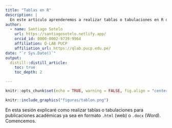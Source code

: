 ```yaml
---
title: "Tablas en R"
description: |
  En este artículo aprenderemos a realizar tablas o tabulaciones en R de manera eficiente.
author:
  - name: Santiago Sotelo 
    url: https://santiagosotelo.netlify.app/
    orcid_id: 0000-0002-9739-9964
    affiliation: Q-LAB PUCP
    affiliation_url: https://qlab.pucp.edu.pe/
date: "`r Sys.Date()`"
output: 
  distill::distill_article:
    toc: true
    toc_depth: 2

---
```


```r
knitr::opts_chunk$set(echo = TRUE, warning = FALSE, fig.align = "center")
```

```r
knitr::include_graphics("figuras/tablon.png")

```

En esta sesión explicaré como realizar tablas o tabulaciones para publicaciones académicas ya sea en formato `.html` (web) o `.docx` (Word). Comencemos.
